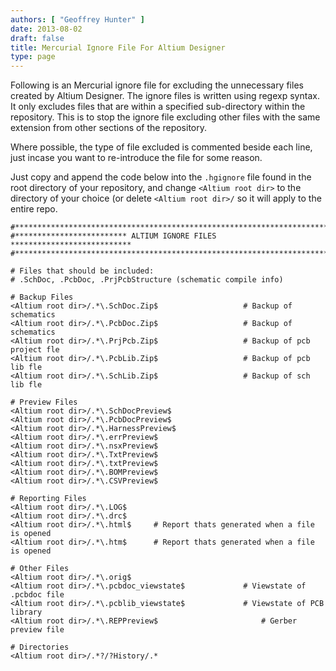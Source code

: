 ```yaml
---
authors: [ "Geoffrey Hunter" ]
date: 2013-08-02
draft: false
title: Mercurial Ignore File For Altium Designer
type: page
---
```



Following is an Mercurial ignore file for excluding the unnecessary files created by Altium Designer. The ignore files is written using regexp syntax. It only excludes files that are within a specified sub-directory within the repository. This is to stop the ignore file excluding other files with the same extension from other sections of the repository.

Where possible, the type of file excluded is commented beside each line, just incase you want to re-introduce the file for some reason.

Just copy and append the code below into the `.hgignore` file found in the root directory of your repository, and change `<Altium root dir>` to the directory of your choice (or delete `<Altium root dir>/` so it will apply to the entire repo.

```text
#*************************************************************************
#************************* ALTIUM IGNORE FILES ***************************
#*************************************************************************

# Files that should be included:
# .SchDoc, .PcbDoc, .PrjPcbStructure (schematic compile info)

# Backup Files
<Altium root dir>/.*\.SchDoc.Zip$					# Backup of schematics
<Altium root dir>/.*\.PcbDoc.Zip$					# Backup of schematics
<Altium root dir>/.*\.PrjPcb.Zip$					# Backup of pcb project fle
<Altium root dir>/.*\.PcbLib.Zip$					# Backup of pcb lib fle
<Altium root dir>/.*\.SchLib.Zip$					# Backup of sch lib fle

# Preview Files
<Altium root dir>/.*\.SchDocPreview$
<Altium root dir>/.*\.PcbDocPreview$
<Altium root dir>/.*\.HarnessPreview$
<Altium root dir>/.*\.errPreview$
<Altium root dir>/.*\.nsxPreview$
<Altium root dir>/.*\.TxtPreview$
<Altium root dir>/.*\.txtPreview$
<Altium root dir>/.*\.BOMPreview$
<Altium root dir>/.*\.CSVPreview$

# Reporting Files
<Altium root dir>/.*\.LOG$
<Altium root dir>/.*\.drc$
<Altium root dir>/.*\.html$		# Report thats generated when a file is opened       
<Altium root dir>/.*\.htm$		# Report thats generated when a file is opened                

# Other Files
<Altium root dir>/.*\.orig$
<Altium root dir>/.*\.pcbdoc_viewstate$				# Viewstate of .pcbdoc file
<Altium root dir>/.*\.pcblib_viewstate$				# Viewstate of PCB library
<Altium root dir>/.*\.REPPreview$						# Gerber preview file

# Directories
<Altium root dir>/.*?/?History/.*
```